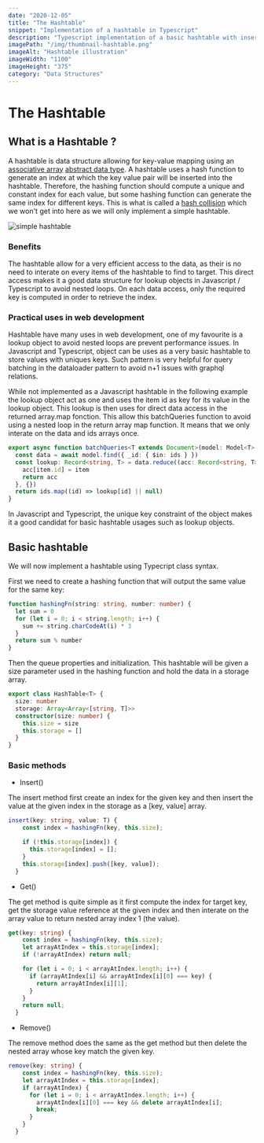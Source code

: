 ```yaml
---
date: "2020-12-05"
title: "The Hashtable"
snippet: "Implementation of a hashtable in Typescript"
description: "Typescript implementation of a basic hashtable with insert, get and remove methods."
imagePath: "/img/thumbnail-hashtable.png"
imageAlt: "Hashtable illustration"
imageWidth: "1100"
imageHeight: "375"
category: "Data Structures"
---
```



# The Hashtable

<PostIntro publishedAt="Dec 5th 2020" category="Data Structures" />

## What is a Hashtable ?

A hashtable is data structure allowing for key-value mapping using an [associative array](https://en.wikipedia.org/wiki/Associative_array) [abstract data type](https://en.wikipedia.org/wiki/Abstract_data_type).
A hashtable uses a hash function to generate an index at which the key value pair will be inserted into the hashtable. Therefore, the hashing function should compute a unique and constant index for each value, but some hashing function can generate the same index for different keys.
This is what is called a [hash collision](<https://en.wikipedia.org/wiki/Collision_(computer_science)#:~:text=In%20computer%20science%2C%20a%20collision,%2C%20fingerprint%2C%20or%20cryptographic%20digest.>) which we won't get into here as we will only implement a simple hashtable.

![simple hashtable](/img/hashtable.png)

### Benefits

The hashtable allow for a very efficient access to the data, as their is no need to interate on every items of the hashtable to find to target. This direct access makes it a good data structure for lookup objects in Javascript / Typescript to avoid nested loops.
On each data access, only the required key is computed in order to retrieve the index.

### Practical uses in web development

Hashtable have many uses in web development, one of my favourite is a lookup object to avoid nested loops are prevent performance issues. In Javascript and Typescript, object can be uses as a very basic hashtable to store values with uniques keys.
Such pattern is very helpful for query batching in the dataloader pattern to avoid n+1 issues with graphql relations.

While not implemented as a Javascript hashtable in the following example the lookup object act as one and uses the item id as key for its value in the lookup object. This lookup is then uses for direct data access in the returned array.map fonction.
This allow this batchQueries function to avoid using a nested loop in the return array map function. It means that we only interate on the data and ids arrays once.

```typescript
export async function batchQueries<T extends Document>(model: Model<T>, ids: Array<string>) {
  const data = await model.find({ _id: { $in: ids } })
  const lookup: Record<string, T> = data.reduce((acc: Record<string, T>, item: T) => {
    acc[item.id] = item
    return acc
  }, {})
  return ids.map((id) => lookup[id] || null)
}
```

In Javascript and Typescript, the unique key constraint of the object makes it a good candidat for basic hashtable usages such as lookup objects.

## Basic hashtable

We will now implement a hashtable using Typecript class syntax.

First we need to create a hashing function that will output the same value for the same key:

```typescript
function hashingFn(string: string, number: number) {
  let sum = 0
  for (let i = 0; i < string.length; i++) {
    sum += string.charCodeAt(i) * 3
  }
  return sum % number
}
```

Then the queue properties and initialization. This hashtable will be given a size parameter used in the hashing function and hold the data in a storage array.

```typescript
export class HashTable<T> {
  size: number
  storage: Array<Array<[string, T]>>
  constructor(size: number) {
    this.size = size
    this.storage = []
  }
}
```

### Basic methods

- Insert()

The insert method first create an index for the given key and then insert the value at the given index in the storage as a [key, value] array.

```typescript
insert(key: string, value: T) {
    const index = hashingFn(key, this.size);

    if (!this.storage[index]) {
      this.storage[index] = [];
    }
    this.storage[index].push([key, value]);
  }
```

- Get()

The get method is quite simple as it first compute the index for target key, get the storage value reference at the given index and then interate on the array value to return nested array index 1 (the value).

```typescript
get(key: string) {
    const index = hashingFn(key, this.size);
    let arrayAtIndex = this.storage[index];
    if (!arrayAtIndex) return null;

    for (let i = 0; i < arrayAtIndex.length; i++) {
      if (arrayAtIndex[i] && arrayAtIndex[i][0] === key) {
        return arrayAtIndex[i][1];
      }
    }
    return null;
  }
```

- Remove()

The remove method does the same as the get method but then delete the nested array whose key match the given key.

```typescript
remove(key: string) {
    const index = hashingFn(key, this.size);
    let arrayAtIndex = this.storage[index];
    if (arrayAtIndex) {
      for (let i = 0; i < arrayAtIndex.length; i++) {
        arrayAtIndex[i][0] === key && delete arrayAtIndex[i];
        break;
      }
    }
  }
```
